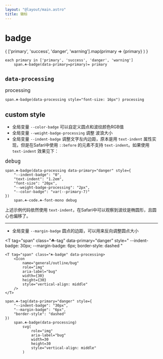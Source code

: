 ```yaml
---
layout: "@layout/main.astro"
title: 徽标
---
```




# badge

<Grid inline>
{
    ['primary', 'success', 'danger', 'warning'].map(primary => 
        <T
            tag='span'
            class="☘-badge"
            data-primary={primary}
        >{primary}</T>
    )
}
</Grid>

```pug
each primary in ['primary', 'success', 'danger', 'warning']
    span.☘-badge(data-primary=primary)= primary
```

## `data-processing`

<T tag="span" class="☘-badge" data-processing style="font-size: 16px">processing</T>

```pug
span.☘-badge(data-processing style="font-size: 16px") processing
```

## custom style

- 全局变量 `--color-badge` 可以自定义圆点和波纹颜色RGB值
- 全局变量 `--weight-badge-processing` 调整 波浪大小
- 全局变量 `--indent-badge` 调整文字左内边距，原本是用 `text-indent` 属性实现，但是在Safari中使用 `::before` 的元素不支持 `text-indent`。如果使用 `text-indent` 效果见下：

<T tag="span" class="☘-badge" data-processing data-primary="danger" style="
    --indent-badge: 0; 
    text-indent: 1.2em; 
    font-size: 20px; 
    --weight-badge-processing: 2px;
    --color-badge: var(--primary-7)
">`debug`</T>

```pug
span.☘-badge(data-processing data-primary="danger" style={
    "--indent-badge": "0",
    "text-indent": "1.2em",
    "font-size": "20px",
    "--weight-badge-processing": "2px",
    "--color-badge": "var(--primary-7)"
})
    span.☘-code.☘-font-mono debug
```

上述示例代码依然使用 `text-indent`，在Safari中可以观察到波纹是椭圆形，且圆心也偏移了。

***

- 全局变量 `--margin-badge` 圆点的边距，可以用来反向调整圆点大小

<T
    tag="span"
    class="☘-tag"
    data-primary="danger"
    style="
        --indent-badge: 30px;
        --margin-badge: 6px;
        border-style: dashed
    "
>
    <T tag="span" class="☘-badge" data-processing>
        <Icon
            name="general/outline/bug"
            role="img"
            aria-label="bug"
            width={30}
            height={30}
            style="vertical-align: middle"
        />
    </T>
</T>

```pug
span.☘-tag(data-primary="danger" style={
    "--indent-badge": "30px",
    "--margin-badge": "6px",
    "border-style": "dashed"
})
    span.☘-badge(data-processing)
        svg(
            role="img"
            aria-label="bug"
            width=30
            height=30
            style="vertical-align: middle"
        )
```
